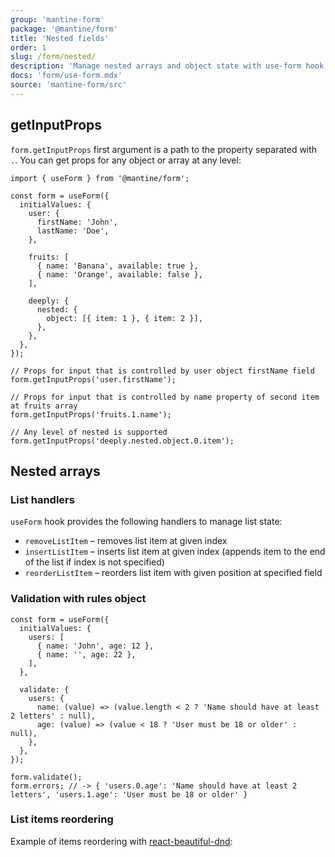 ```yaml
---
group: 'mantine-form'
package: '@mantine/form'
title: 'Nested fields'
order: 1
slug: /form/nested/
description: 'Manage nested arrays and object state with use-form hook'
docs: 'form/use-form.mdx'
source: 'mantine-form/src'
---
```



## getInputProps

`form.getInputProps` first argument is a path to the property separated with `.`.
You can get props for any object or array at any level:

```tsx
import { useForm } from '@mantine/form';

const form = useForm({
  initialValues: {
    user: {
      firstName: 'John',
      lastName: 'Doe',
    },

    fruits: [
      { name: 'Banana', available: true },
      { name: 'Orange', available: false },
    ],

    deeply: {
      nested: {
        object: [{ item: 1 }, { item: 2 }],
      },
    },
  },
});

// Props for input that is controlled by user object firstName field
form.getInputProps('user.firstName');

// Props for input that is controlled by name property of second item at fruits array
form.getInputProps('fruits.1.name');

// Any level of nested is supported
form.getInputProps('deeply.nested.object.0.item');
```

## Nested arrays

<Demo data={FormDemos.lists} />

### List handlers

`useForm` hook provides the following handlers to manage list state:

- `removeListItem` – removes list item at given index
- `insertListItem` – inserts list item at given index (appends item to the end of the list if index is not specified)
- `reorderListItem` – reorders list item with given position at specified field

### Validation with rules object

```tsx
const form = useForm({
  initialValues: {
    users: [
      { name: 'John', age: 12 },
      { name: '', age: 22 },
    ],
  },

  validate: {
    users: {
      name: (value) => (value.length < 2 ? 'Name should have at least 2 letters' : null),
      age: (value) => (value < 18 ? 'User must be 18 or older' : null),
    },
  },
});

form.validate();
form.errors; // -> { 'users.0.age': 'Name should have at least 2 letters', 'users.1.age': 'User must be 18 or older' }
```

### List items reordering

Example of items reordering with [react-beautiful-dnd](https://npmjs.com/package/react-beautiful-dnd):

<Demo data={FormDemos.dnd} />
